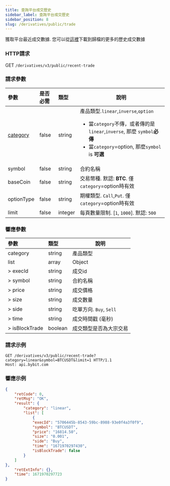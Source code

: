 ```yaml
---
title: 查詢平台成交歷史
sidebar_label: 查詢平台成交歷史
sidebar_position: 8
slug: /derivatives/public/trade
---
```


獲取平台最近成交數據. 您可以從<a href="https://public.bybit.com/trading/">這裡</a>下載到歸檔的更多的歷史成交數據

### HTTP請求
GET `/derivatives/v3/public/recent-trade`

### 請求參數
| 參數 | 是否必需 | 類型 | 說明|
|:----- |:-------|:-----|------ |
|[category](../enum#category) |false |string |產品類型.`linear`,`inverse`,`option` <ul><li>當`category`不傳，或者傳的是`linear`,`inverse`, 那麼 `symbol`**必傳**</li><li>當`category`=option, 那麼`symbol` is **可選**</li> </ul>|
|symbol |false |string |合約名稱|
|baseCoin |false |string |交易幣種. 默認: **BTC**. 僅`category`=option時有效 |
|optionType |false |string |期權類型. `Call`,`Put`. 僅`category`=option時有效|
|limit |false |integer |每頁數量限制. [`1`, `1000`]. 默認: `500`|

### 響應參數
| 參數 | 類型 | 說明|
|:----- |:-----|----- |
|category |string |產品類型 |
|list |array |Object |
|> execId |string |成交id |
|> symbol |string |合約名稱 |
|> price |string |成交價格 |
|> size |string |成交數量 |
|> side |string |吃單方向. `Buy`, `Sell` |
|> time |string |成交時間戳 (毫秒) |
|> isBlockTrade |boolean |成交類型是否為大宗交易 |

### 請求示例

<Tabs>
<TabItem value="console-linear" label="linear">

```http
GET /derivatives/v3/public/recent-trade?category=linear&symbol=BTCUSDT&limit=1 HTTP/1.1
Host: api.bybit.com
```

</TabItem>
</Tabs>

### 響應示例

<Tabs>
<TabItem value="js linear" label="linear">

```json
{
    "retCode": 0,
    "retMsg": "OK",
    "result": {
        "category": "linear",
        "list": [
            {
            "execId": "5706445b-8543-59bc-8988-93e0f4a3f0f9",
            "symbol": "BTCUSDT",
            "price": "16814.50",
            "size": "0.001",
            "side": "Buy",
            "time": "1671970297430",
            "isBlockTrade": false
        }
    ]
},
    "retExtInfo": {},
    "time": 1671970297723
}
```
</TabItem>
</Tabs>